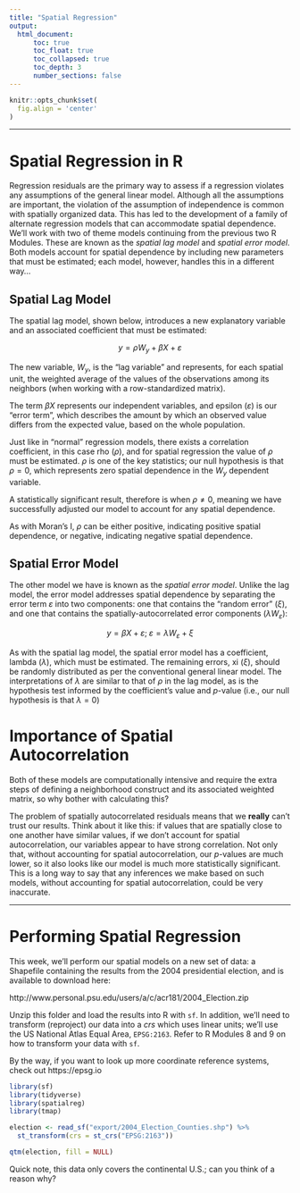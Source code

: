 ```yaml
---
title: "Spatial Regression"
output:
  html_document:
      toc: true
      toc_float: true
      toc_collapsed: true
      toc_depth: 3
      number_sections: false
---
```


```r
knitr::opts_chunk$set(
  fig.align = 'center'
)
```


***

# Spatial Regression in R

Regression residuals are the primary way to assess if a regression violates any assumptions of the general linear model. Although all the assumptions are important, the violation of the assumption of independence is common with spatially organized data. This has led to the development of a family of alternate regression models that can accommodate spatial dependence. We'll work with two of theme models continuing from the previous two R Modules. These are known as the *spatial lag model* and *spatial error model*. Both models account for spatial dependence by including new parameters that must be estimated; each model, however, handles this in a different way...

## Spatial Lag Model

The spatial lag model, shown below, introduces a new explanatory variable and an associated coefficient that must be estimated:

$$ y = \rho W_y + \beta X + \varepsilon$$

The new variable, $W_y$, is the "lag variable" and represents, for each spatial unit, the weighted average of the values of the observations among its neighbors (when working with a row-standardized matrix). 

The term $\beta X$ represents our independent variables, and epsilon ($\varepsilon$) is our "error term", which describes the amount by which an observed value differs from the expected value, based on the whole population.

Just like in "normal" regression models, there exists a correlation coefficient, in this case rho ($\rho$), and for spatial regression the value of $\rho$ must be estimated. $\rho$ is one of the key statistics; our null hypothesis is that $\rho = 0$, which represents zero spatial dependence in the $W_y$ dependent variable.

A statistically significant result, therefore is when $\rho \neq 0$, meaning we have successfully adjusted our model to account for any spatial dependence. 

As with Moran's I, $\rho$ can be either positive, indicating positive spatial dependence, or negative, indicating negative spatial dependence. 


## Spatial Error Model


The other model we have is known as the *spatial error model*. Unlike the lag model, the error model addresses spatial dependence by separating the error term $\varepsilon$ into two components: one that contains the "random error" ($\xi$), and one that contains the spatially-autocorrelated error components ($\lambda W_\varepsilon$):

$$y = \beta X + \varepsilon; \;\varepsilon = \lambda W_\varepsilon + \xi$$

As with the spatial lag model, the spatial error model has a coefficient, lambda ($\lambda$), which must be estimated. The remaining errors, xi ($\xi$), should be randomly distributed as per the conventional general linear model. The interpretations of $\lambda$ are similar to that of $\rho$ in the lag model, as is the hypothesis test informed by the coefficient's value and $p$-value (i.e., our null hypothesis is that $\lambda = 0$)



# Importance of Spatial Autocorrelation

Both of these models are computationally intensive and require the extra steps of defining a neighborhood construct and its associated weighted matrix, so why bother with calculating this?

The problem of spatially autocorrelated residuals means that we **really** can't trust our results. Think about it like this: if values that are spatially close to one another have similar values, if we don't account for spatial autocorrelation, our variables appear to have strong correlation. Not only that, without accounting for spatial autocorrelation, our $p$-values are much lower, so it  also looks like our model is much more statistically significant. This is a long way to say that any inferences we make based on such models, without accounting for spatial autocorrelation, could be very inaccurate.

***

# Performing Spatial Regression

This week, we'll perform our spatial models on a new set of data: a Shapefile containing the results from the 2004 presidential election, and is available to download here:

http://www.personal.psu.edu/users/a/c/acr181/2004_Election.zip

Unzip this folder and load the results into R with `sf`. In addition, we'll need to transform (reproject) our data into a *crs* which uses linear units; we'll use the US National Atlas Equal Area, `EPSG:2163`. Refer to R Modules 8 and 9 on how to transform your data with `sf`.

By the way, if you want to look up more coordinate reference systems, check out https://epsg.io

```r
library(sf)
library(tidyverse)
library(spatialreg)
library(tmap)

election <- read_sf("export/2004_Election_Counties.shp") %>% 
  st_transform(crs = st_crs("EPSG:2163"))
```

```r
qtm(election, fill = NULL)
```

Quick note, this data only covers the continental U.S.; can you think of a reason why?
